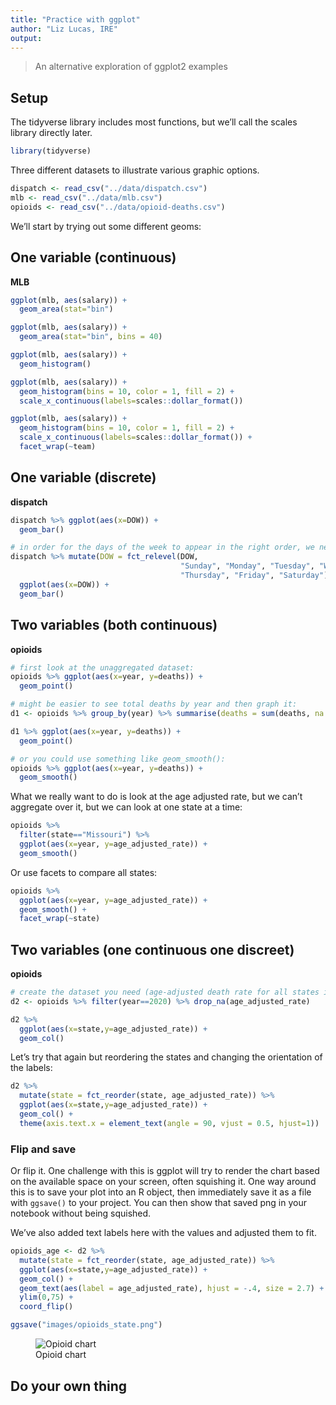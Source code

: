 ```yaml
---
title: "Practice with ggplot"
author: "Liz Lucas, IRE"
output:
---
```


> An alternative exploration of ggplot2 examples

## Setup

The tidyverse library includes most functions, but we'll call the scales library directly later.

```r
library(tidyverse)
```

Three different datasets to illustrate various graphic options.

```r
dispatch <- read_csv("../data/dispatch.csv")
mlb <- read_csv("../data/mlb.csv")
opioids <- read_csv("../data/opioid-deaths.csv")
```

We'll start by trying out some different geoms:

## One variable (continuous)

**MLB**

```r
ggplot(mlb, aes(salary)) +
  geom_area(stat="bin")
```

```r
ggplot(mlb, aes(salary)) +
  geom_area(stat="bin", bins = 40)
```

```r
ggplot(mlb, aes(salary)) +
  geom_histogram()
```

```r
ggplot(mlb, aes(salary)) +
  geom_histogram(bins = 10, color = 1, fill = 2) +
  scale_x_continuous(labels=scales::dollar_format())
```

```r
ggplot(mlb, aes(salary)) +
  geom_histogram(bins = 10, color = 1, fill = 2) +
  scale_x_continuous(labels=scales::dollar_format()) +
  facet_wrap(~team)

```

## One variable (discrete)

**dispatch**

```r
dispatch %>% ggplot(aes(x=DOW)) +
  geom_bar()

# in order for the days of the week to appear in the right order, we need to turn that column into a factor:
dispatch %>% mutate(DOW = fct_relevel(DOW,
                                      "Sunday", "Monday", "Tuesday", "Wednesday", 
                                      "Thursday", "Friday", "Saturday")) %>% 
  ggplot(aes(x=DOW)) +
  geom_bar()
```

## Two variables (both continuous)

**opioids**

```r
# first look at the unaggregated dataset:
opioids %>% ggplot(aes(x=year, y=deaths)) +
  geom_point()

# might be easier to see total deaths by year and then graph it:
d1 <- opioids %>% group_by(year) %>% summarise(deaths = sum(deaths, na.rm=T))

d1 %>% ggplot(aes(x=year, y=deaths)) +
  geom_point()

# or you could use something like geom_smooth():
opioids %>% ggplot(aes(x=year, y=deaths)) +
  geom_smooth()

```

What we really want to do is look at the age adjusted rate, but we can't aggregate over it, but we can look at one state at a time:

```r
opioids %>%
  filter(state=="Missouri") %>% 
  ggplot(aes(x=year, y=age_adjusted_rate)) +
  geom_smooth()
```

Or use facets to compare all states:

```r
opioids %>%
  ggplot(aes(x=year, y=age_adjusted_rate)) +
  geom_smooth() +
  facet_wrap(~state)
```

## Two variables (one continuous one discreet)

**opioids**

```r
# create the dataset you need (age-adjusted death rate for all states in 2020)
d2 <- opioids %>% filter(year==2020) %>% drop_na(age_adjusted_rate)

d2 %>% 
  ggplot(aes(x=state,y=age_adjusted_rate)) +
  geom_col()
```

Let's try that again but reordering the states and changing the orientation of the labels:

```r
d2 %>% 
  mutate(state = fct_reorder(state, age_adjusted_rate)) %>% 
  ggplot(aes(x=state,y=age_adjusted_rate)) +
  geom_col() +
  theme(axis.text.x = element_text(angle = 90, vjust = 0.5, hjust=1))
```

### Flip and save

Or flip it. One challenge with this is ggplot will try to render the chart based on the available space on your screen, often squishing it. One way around this is to save your plot into an R object, then immediately save it as a file with `ggsave()` to your project. You can then show that saved png in your notebook without being squished.

We've also added text labels here with the values and adjusted them to fit.

```r
opioids_age <- d2 %>% 
  mutate(state = fct_reorder(state, age_adjusted_rate)) %>% 
  ggplot(aes(x=state,y=age_adjusted_rate)) +
  geom_col() +
  geom_text(aes(label = age_adjusted_rate), hjust = -.4, size = 2.7) +
  ylim(0,75) +
  coord_flip()

ggsave("images/opioids_state.png")
```

![Opioid chart](images/opioids_state.png)

## Do your own thing

```r

 
```
